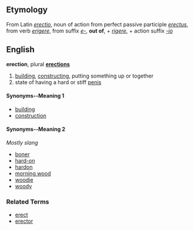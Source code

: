==Etymology==
From Latin ''[[erectio]]'', noun of action from perfect passive participle ''[[erectus]]'', from verb ''[[erigere]]'', from suffix ''[[e-]]'', '''out of''', + ''[[rigere]]'', + action suffix ''[[-io]]''

==English==
'''erection''', plural '''[[erections]]'''

# [[building]], [[constructing]], putting something up or together
# state of having a hard or stiff [[penis]]

====Synonyms--Meaning 1====
*[[building]]
*[[construction]]

====Synonyms--Meaning 2====
''Mostly slang''
*[[boner]]
*[[hard-on]]
*[[hardon]]
*[[morning wood]]
*[[woodie]]
*[[woody]]


===Related Terms===
*[[erect]]
*[[erector]]